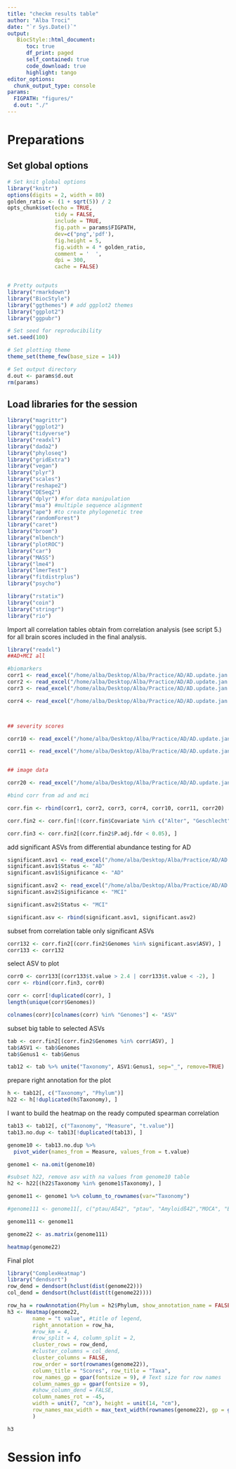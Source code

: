 ```yaml
---
title: "checkm results table"
author: "Alba Troci"
date: "`r Sys.Date()`"  
output:
   BiocStyle::html_document:
      toc: true
      df_print: paged
      self_contained: true
      code_download: true 
      highlight: tango
editor_options:
  chunk_output_type: console
params:
  FIGPATH: "figures/"
  d.out: "./"
---
```

# Preparations
## Set global options

```r
# Set knit global options
library("knitr")
options(digits = 2, width = 80)
golden_ratio <- (1 + sqrt(5)) / 2
opts_chunk$set(echo = TRUE,
               tidy = FALSE,
               include = TRUE,
               fig.path = params$FIGPATH,
               dev=c("png",'pdf'),
               fig.height = 5,
               fig.width = 4 * golden_ratio,
               comment = '  ',
               dpi = 300,
               cache = FALSE)


# Pretty outputs
library("rmarkdown")
library("BiocStyle")
library("ggthemes") # add ggplot2 themes
library("ggplot2")
library("ggpubr")

# Set seed for reproducibility
set.seed(100)

# Set plotting theme
theme_set(theme_few(base_size = 14))

# Set output directory
d.out <- params$d.out
rm(params)
```


## Load libraries for the session
```r
library("magrittr")
library("ggplot2")
library("tidyverse")
library("readxl")
library("dada2")
library("phyloseq")
library("gridExtra")
library("vegan")
library("plyr")
library("scales")
library("reshape2")
library("DESeq2")
library("dplyr") #for data manipulation
library("msa") #multiple sequence alignment
library("ape") #to create phylogenetic tree
library("randomForest") 
library("caret") 
library("broom")
library("mlbench")
library("plotROC")
library("car")
library("MASS")
library("lme4")
library("lmerTest")
library("fitdistrplus")
library("psycho")

library("rstatix")
library("coin")
library("stringr")
library("rio")


```

Import all correlation tables obtain from correlation analysis (see script 5.) for all brain scores included in the final analysis.

```r
library("readxl")
##AD+MCI all

#biomarkers
corr1 <- read_excel("/home/alba/Desktop/Alba/Practice/AD/AD.update.jan.2022/9.corr.analysis/all.ad.mci/lmer/ad.mci.lm.ptau.A42.xlsx")
corr2 <- read_excel("/home/alba/Desktop/Alba/Practice/AD/AD.update.jan.2022/9.corr.analysis/all.ad.mci/lmer/ad.mci.lm.ptau.xlsx")
corr3 <- read_excel("/home/alba/Desktop/Alba/Practice/AD/AD.update.jan.2022/9.corr.analysis/all.ad.mci/lmer/ad.mci.lm.tau.xlsx")

corr4 <- read_excel("/home/alba/Desktop/Alba/Practice/AD/AD.update.jan.2022/9.corr.analysis/all.ad.mci/lmer/ad.mci.lm.crp2.xlsx")



## severity scores

corr10 <- read_excel("/home/alba/Desktop/Alba/Practice/AD/AD.update.jan.2022/9.corr.analysis/all.ad.mci/lmer/ad.mci.lm.severity.xlsx")

corr11 <- read_excel("/home/alba/Desktop/Alba/Practice/AD/AD.update.jan.2022/9.corr.analysis/all.ad.mci/lmer/ad.mci.lm.nps.xlsx")


## image data

corr20 <- read_excel("/home/alba/Desktop/Alba/Practice/AD/AD.update.jan.2022/9.corr.analysis/all.ad.mci/lmer/volum/mta.lm.taxa.xlsx")

```


```r
#bind corr from ad and mci

corr.fin <- rbind(corr1, corr2, corr3, corr4, corr10, corr11, corr20)
```

```r
corr.fin2 <- corr.fin[!(corr.fin$Covariate %in% c("Alter", "Geschlecht")), ]

```

```r
corr.fin3 <- corr.fin2[(corr.fin2$P.adj.fdr < 0.05), ]
```



add significant ASVs from differential abundance testing for AD 
```r
significant.asv1 <- read_excel("/home/alba/Desktop/Alba/Practice/AD/AD.update.jan.2022/7.diff.abundance/status/ad.vs.hc.xlsx")
significant.asv1$Status <- "AD"
significant.asv1$Significance <- "AD"

significant.asv2 <- read_excel("/home/alba/Desktop/Alba/Practice/AD/AD.update.jan.2022/7.diff.abundance/status/mci.vs.hc.xlsx")
significant.asv2$Significance <- "MCI"

significant.asv2$Status <- "MCI"
```

```r
significant.asv <- rbind(significant.asv1, significant.asv2)
```

  
subset from correlation table only significant ASVs

```r
corr132 <- corr.fin2[(corr.fin2$Genomes %in% significant.asv$ASV), ]
corr133 <- corr132
```

select ASV to plot
```r
corr0 <- corr133[(corr133$t.value > 2.4 | corr133$t.value < -2), ]
corr <- rbind(corr.fin3, corr0)

corr <- corr[!duplicated(corr), ]
length(unique(corr$Genomes))

colnames(corr)[colnames(corr) %in% "Genomes"] <- "ASV"
```

subset big table to selected ASVs
```r
tab <- corr.fin2[(corr.fin2$Genomes %in% corr$ASV), ]
tab$ASV1 <- tab$Genomes
tab$Genus1 <- tab$Genus

tab12 <- tab %>% unite("Taxonomy", ASV1:Genus1, sep="_", remove=TRUE)
```


prepare right annotation for the plot
```r
h <- tab12[, c("Taxonomy", "Phylum")]
h22 <- h[!duplicated(h$Taxonomy), ]
```


I want to build the heatmap on the ready computed spearman correlation
```r
tab13 <- tab12[, c("Taxonomy", "Measure", "t.value")]
tab13.no.dup <- tab13[!duplicated(tab13), ]
```

```r
genome10 <- tab13.no.dup %>%
  pivot_wider(names_from = Measure, values_from = t.value)

genome1 <- na.omit(genome10)

```

```r
#subset h22, remove asv with na values from genome10 table
h2 <- h22[(h22$Taxonomy %in% genome1$Taxonomy), ]
```

```r
genome11 <- genome1 %>% column_to_rownames(var="Taxonomy")

#genome111 <- genome11[, c("ptau/Aß42", "ptau", "Amyloidß42","MOCA", "BNT", "MTA", "GrayVolume","Cerebellum.White.Matter",  "Hippocampus", "Accumbens")]

genome111 <- genome11

genome22 <- as.matrix(genome111)

```


```r
heatmap(genome22)
```





Final plot
```r
library("ComplexHeatmap")
library("dendsort")
row_dend = dendsort(hclust(dist(genome22)))
col_dend = dendsort(hclust(dist(t(genome22))))

row_ha = rowAnnotation(Phylum = h2$Phylum, show_annotation_name = FALSE)
h3 <- Heatmap(genome22, 
        name = "t value", #title of legend,
        right_annotation = row_ha,
        #row_km = 4,
        #row_split = 4, column_split = 2,
        cluster_rows = row_dend, 
        #cluster_columns = col_dend,
        cluster_columns = FALSE,
        row_order = sort(rownames(genome22)),
        column_title = "Scores", row_title = "Taxa",
        row_names_gp = gpar(fontsize = 9), # Text size for row names
        column_names_gp = gpar(fontsize = 9),
        #show_column_dend = FALSE,
        column_names_rot = -45,
        width = unit(7, "cm"), height = unit(14, "cm"),
        row_names_max_width = max_text_width(rownames(genome22), gp = gpar(fontsize = 14))
        )

h3


```

# Session info

